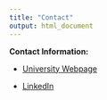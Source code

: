 ```yaml
---
title: "Contact"
output: html_document
---
```


**Contact Information:**

-   [University Webpage](https://www.bwl.uni-mannheim.de/daske/team/wissenschaftliche-mitarbeiterinnen/matthias-uckert-msc/ "University")

-   [LinkedIn](https://de.linkedin.com/in/matthias-uckert-579644a9 "LinkedIn")